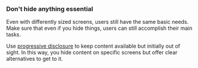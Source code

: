 ### Don't hide anything essential

Even with differently sized screens, users still have the same basic needs.
Make sure that even if you hide things, users can still accomplish their main tasks.

Use [progressive disclosure](/design-patterns/progressive-disclosure/)
to keep content available but initially out of sight.
In this way, you hide content on specific screens but offer clear alternatives to get to it.
